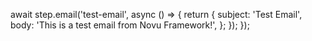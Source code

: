 
  await step.email('test-email', async () => {
    return {
      subject: 'Test Email',
      body: 'This is a test email from Novu Framework!',
    };
  });
});
